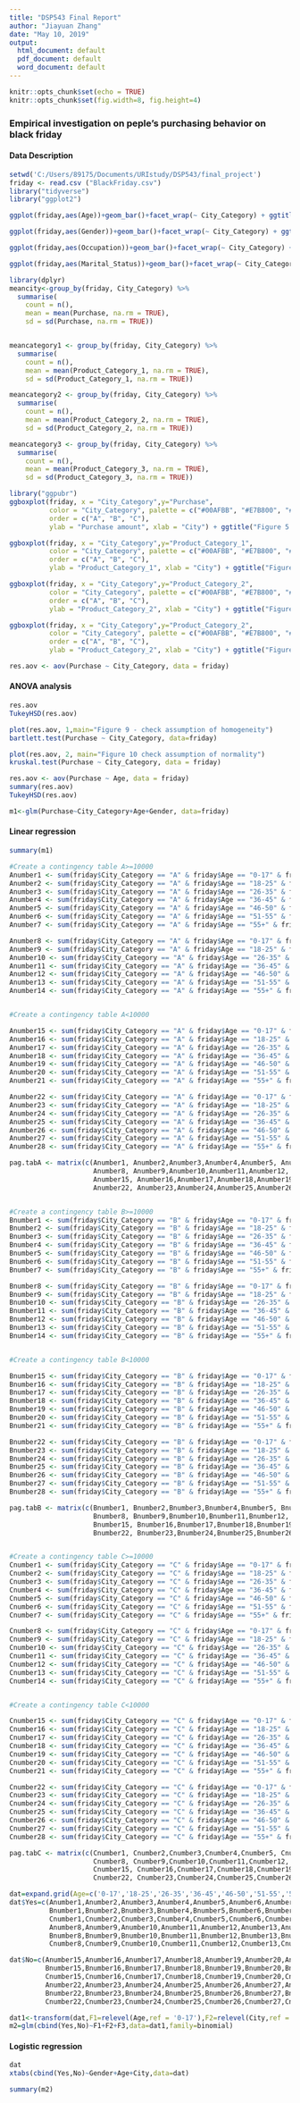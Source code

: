 ---
title: "DSP543 Final Report"
author: "Jiayuan Zhang"
date: "May 10, 2019"
output:
  html_document: default
  pdf_document: default
  word_document: default
---

```{r setup, include=FALSE}
knitr::opts_chunk$set(echo = TRUE)
knitr::opts_chunk$set(fig.width=8, fig.height=4) 
```

### **Empirical investigation on peple's purchasing behavior on black friday**

#### Data Description

```{r warning = FALSE,message=FALSE,error=FALSE,echo=FALSE} 
setwd('C:/Users/89175/Documents/URIstudy/DSP543/final_project')
friday <- read.csv ("BlackFriday.csv")
library("tidyverse")
library("ggplot2")

ggplot(friday,aes(Age))+geom_bar()+facet_wrap(~ City_Category) + ggtitle("Figure 1 Count of age group")
```

```{r warning = FALSE,message=FALSE,error=FALSE,echo=FALSE} 
ggplot(friday,aes(Gender))+geom_bar()+facet_wrap(~ City_Category) + ggtitle("Figure 2 Count of gender group")
```

```{r warning = FALSE,message=FALSE,error=FALSE,echo=FALSE} 
ggplot(friday,aes(Occupation))+geom_bar()+facet_wrap(~ City_Category) + ggtitle("Figure 3 Count of occupation group")
```

```{r warning = FALSE,message=FALSE,error=FALSE,echo=FALSE} 
ggplot(friday,aes(Marital_Status))+geom_bar()+facet_wrap(~ City_Category) + ggtitle("Figure 4 Count of marital status")
```


```{r warning = FALSE,message=FALSE,error=FALSE,echo=FALSE} 
library(dplyr)
meancity<-group_by(friday, City_Category) %>%
  summarise(
    count = n(),
    mean = mean(Purchase, na.rm = TRUE),
    sd = sd(Purchase, na.rm = TRUE))


meancategory1 <- group_by(friday, City_Category) %>%
  summarise(
    count = n(),
    mean = mean(Product_Category_1, na.rm = TRUE),
    sd = sd(Product_Category_1, na.rm = TRUE))

meancategory2 <- group_by(friday, City_Category) %>%
  summarise(
    count = n(),
    mean = mean(Product_Category_2, na.rm = TRUE),
    sd = sd(Product_Category_2, na.rm = TRUE))

meancategory3 <- group_by(friday, City_Category) %>%
  summarise(
    count = n(),
    mean = mean(Product_Category_3, na.rm = TRUE),
    sd = sd(Product_Category_3, na.rm = TRUE))

```


```{r warning = FALSE,message=FALSE,error=FALSE,echo=FALSE} 
library("ggpubr")
ggboxplot(friday, x = "City_Category",y="Purchase",
          color = "City_Category", palette = c("#00AFBB", "#E7B800", "#FC4E07"),
          order = c("A", "B", "C"),
          ylab = "Purchase amount", xlab = "City") + ggtitle("Figure 5 - Boxplot of purchase amount")
```


```{r warning = FALSE,message=FALSE,error=FALSE,echo=FALSE} 
ggboxplot(friday, x = "City_Category",y="Product_Category_1",
          color = "City_Category", palette = c("#00AFBB", "#E7B800", "#FC4E07"),
          order = c("A", "B", "C"),
          ylab = "Product_Category_1", xlab = "City") + ggtitle("Figure 6 -  Boxplot of items in category 1")
```


```{r warning = FALSE,message=FALSE,error=FALSE,echo=FALSE} 
ggboxplot(friday, x = "City_Category",y="Product_Category_2",
          color = "City_Category", palette = c("#00AFBB", "#E7B800", "#FC4E07"),
          order = c("A", "B", "C"),
          ylab = "Product_Category_2", xlab = "City") + ggtitle("Figure 7 - Boxplot of items in category 2")
```


```{r warning = FALSE,message=FALSE,error=FALSE,echo=FALSE} 
ggboxplot(friday, x = "City_Category",y="Product_Category_2",
          color = "City_Category", palette = c("#00AFBB", "#E7B800", "#FC4E07"),
          order = c("A", "B", "C"),
          ylab = "Product_Category_2", xlab = "City") + ggtitle("Figure 8 - Boxplot of items in category 3")
```


```{r warning = FALSE,message=FALSE,error=FALSE,echo=FALSE} 
res.aov <- aov(Purchase ~ City_Category, data = friday)
```
#### ANOVA analysis

```{r warning = FALSE,message=FALSE,error=FALSE,echo=FALSE} 
res.aov
TukeyHSD(res.aov)
```
  
```{r warning = FALSE,message=FALSE,error=FALSE,echo=FALSE} 
plot(res.aov, 1,main="Figure 9 - check assumption of homogeneity")
bartlett.test(Purchase ~ City_Category, data=friday)
```

  

```{r warning = FALSE,message=FALSE,error=FALSE,echo=FALSE} 
plot(res.aov, 2, main="Figure 10 check assumption of normality")
kruskal.test(Purchase ~ City_Category, data = friday)
```


```{r warning = FALSE,message=FALSE,error=FALSE,echo=FALSE} 
res.aov <- aov(Purchase ~ Age, data = friday)
summary(res.aov)
TukeyHSD(res.aov)
```

```{r warning = FALSE,message=FALSE,error=FALSE,echo=FALSE} 
m1<-glm(Purchase~City_Category+Age+Gender, data=friday)
```

#### Linear regression

```{r warning = FALSE,message=FALSE,error=FALSE,echo=FALSE} 
summary(m1)
```

```{r warning = FALSE,message=FALSE,error=FALSE,echo=FALSE} 
#Create a contingency table A>=10000
Anumber1 <- sum(friday$City_Category == "A" & friday$Age == "0-17" & friday$Gender =="M" & friday$Purchase>=10000)
Anumber2 <- sum(friday$City_Category == "A" & friday$Age == "18-25" & friday$Gender =="M" & friday$Purchase>=10000)
Anumber3 <- sum(friday$City_Category == "A" & friday$Age == "26-35" & friday$Gender =="M" & friday$Purchase>=10000)
Anumber4 <- sum(friday$City_Category == "A" & friday$Age == "36-45" & friday$Gender =="M" & friday$Purchase>=10000)
Anumber5 <- sum(friday$City_Category == "A" & friday$Age == "46-50" & friday$Gender =="M" & friday$Purchase>=10000)
Anumber6 <- sum(friday$City_Category == "A" & friday$Age == "51-55" & friday$Gender =="M" & friday$Purchase>=10000)
Anumber7 <- sum(friday$City_Category == "A" & friday$Age == "55+" & friday$Gender =="M" & friday$Purchase>=10000)

Anumber8 <- sum(friday$City_Category == "A" & friday$Age == "0-17" & friday$Gender =="F" & friday$Purchase>=10000)
Anumber9 <- sum(friday$City_Category == "A" & friday$Age == "18-25" & friday$Gender =="F" & friday$Purchase>=10000)
Anumber10 <- sum(friday$City_Category == "A" & friday$Age == "26-35" & friday$Gender =="F" & friday$Purchase>=10000)
Anumber11 <- sum(friday$City_Category == "A" & friday$Age == "36-45" & friday$Gender =="F" & friday$Purchase>=10000)
Anumber12 <- sum(friday$City_Category == "A" & friday$Age == "46-50" & friday$Gender =="F" & friday$Purchase>=10000)
Anumber13 <- sum(friday$City_Category == "A" & friday$Age == "51-55" & friday$Gender =="F" & friday$Purchase>=10000)
Anumber14 <- sum(friday$City_Category == "A" & friday$Age == "55+" & friday$Gender =="F" & friday$Purchase>=10000)


#Create a contingency table A<10000

Anumber15 <- sum(friday$City_Category == "A" & friday$Age == "0-17" & friday$Gender =="M" & friday$Purchase<10000)
Anumber16 <- sum(friday$City_Category == "A" & friday$Age == "18-25" & friday$Gender =="M" & friday$Purchase<10000)
Anumber17 <- sum(friday$City_Category == "A" & friday$Age == "26-35" & friday$Gender =="M" & friday$Purchase<10000)
Anumber18 <- sum(friday$City_Category == "A" & friday$Age == "36-45" & friday$Gender =="M" & friday$Purchase<10000)
Anumber19 <- sum(friday$City_Category == "A" & friday$Age == "46-50" & friday$Gender =="M" & friday$Purchase<10000)
Anumber20 <- sum(friday$City_Category == "A" & friday$Age == "51-55" & friday$Gender =="M" & friday$Purchase<10000)
Anumber21 <- sum(friday$City_Category == "A" & friday$Age == "55+" & friday$Gender =="M" & friday$Purchase<10000)

Anumber22 <- sum(friday$City_Category == "A" & friday$Age == "0-17" & friday$Gender =="F" & friday$Purchase<10000)
Anumber23 <- sum(friday$City_Category == "A" & friday$Age == "18-25" & friday$Gender =="F" & friday$Purchase<10000)
Anumber24 <- sum(friday$City_Category == "A" & friday$Age == "26-35" & friday$Gender =="F" & friday$Purchase<10000)
Anumber25 <- sum(friday$City_Category == "A" & friday$Age == "36-45" & friday$Gender =="F" & friday$Purchase<10000)
Anumber26 <- sum(friday$City_Category == "A" & friday$Age == "46-50" & friday$Gender =="F" & friday$Purchase<10000)
Anumber27 <- sum(friday$City_Category == "A" & friday$Age == "51-55" & friday$Gender =="F" & friday$Purchase<10000)
Anumber28 <- sum(friday$City_Category == "A" & friday$Age == "55+" & friday$Gender =="F" & friday$Purchase<10000)

pag.tabA <- matrix(c(Anumber1, Anumber2,Anumber3,Anumber4,Anumber5, Anumber6,Anumber7,
                     Anumber8, Anumber9,Anumber10,Anumber11,Anumber12, Anumber13,Anumber14,
                     Anumber15, Anumber16,Anumber17,Anumber18,Anumber19, Anumber20,Anumber21,
                     Anumber22, Anumber23,Anumber24,Anumber25,Anumber26, Anumber27,Anumber28))


#Create a contingency table B>=10000
Bnumber1 <- sum(friday$City_Category == "B" & friday$Age == "0-17" & friday$Gender =="M" & friday$Purchase>=10000)
Bnumber2 <- sum(friday$City_Category == "B" & friday$Age == "18-25" & friday$Gender =="M" & friday$Purchase>=10000)
Bnumber3 <- sum(friday$City_Category == "B" & friday$Age == "26-35" & friday$Gender =="M" & friday$Purchase>=10000)
Bnumber4 <- sum(friday$City_Category == "B" & friday$Age == "36-45" & friday$Gender =="M" & friday$Purchase>=10000)
Bnumber5 <- sum(friday$City_Category == "B" & friday$Age == "46-50" & friday$Gender =="M" & friday$Purchase>=10000)
Bnumber6 <- sum(friday$City_Category == "B" & friday$Age == "51-55" & friday$Gender =="M" & friday$Purchase>=10000)
Bnumber7 <- sum(friday$City_Category == "B" & friday$Age == "55+" & friday$Gender =="M" & friday$Purchase>=10000)

Bnumber8 <- sum(friday$City_Category == "B" & friday$Age == "0-17" & friday$Gender =="F" & friday$Purchase>=10000)
Bnumber9 <- sum(friday$City_Category == "B" & friday$Age == "18-25" & friday$Gender =="F" & friday$Purchase>=10000)
Bnumber10 <- sum(friday$City_Category == "B" & friday$Age == "26-35" & friday$Gender =="F" & friday$Purchase>=10000)
Bnumber11 <- sum(friday$City_Category == "B" & friday$Age == "36-45" & friday$Gender =="F" & friday$Purchase>=10000)
Bnumber12 <- sum(friday$City_Category == "B" & friday$Age == "46-50" & friday$Gender =="F" & friday$Purchase>=10000)
Bnumber13 <- sum(friday$City_Category == "B" & friday$Age == "51-55" & friday$Gender =="F" & friday$Purchase>=10000)
Bnumber14 <- sum(friday$City_Category == "B" & friday$Age == "55+" & friday$Gender =="F" & friday$Purchase>=10000)


#Create a contingency table B<10000

Bnumber15 <- sum(friday$City_Category == "B" & friday$Age == "0-17" & friday$Gender =="M" & friday$Purchase<10000)
Bnumber16 <- sum(friday$City_Category == "B" & friday$Age == "18-25" & friday$Gender =="M" & friday$Purchase<10000)
Bnumber17 <- sum(friday$City_Category == "B" & friday$Age == "26-35" & friday$Gender =="M" & friday$Purchase<10000)
Bnumber18 <- sum(friday$City_Category == "B" & friday$Age == "36-45" & friday$Gender =="M" & friday$Purchase<10000)
Bnumber19 <- sum(friday$City_Category == "B" & friday$Age == "46-50" & friday$Gender =="M" & friday$Purchase<10000)
Bnumber20 <- sum(friday$City_Category == "B" & friday$Age == "51-55" & friday$Gender =="M" & friday$Purchase<10000)
Bnumber21 <- sum(friday$City_Category == "B" & friday$Age == "55+" & friday$Gender =="M" & friday$Purchase<10000)

Bnumber22 <- sum(friday$City_Category == "B" & friday$Age == "0-17" & friday$Gender =="F" & friday$Purchase<10000)
Bnumber23 <- sum(friday$City_Category == "B" & friday$Age == "18-25" & friday$Gender =="F" & friday$Purchase<10000)
Bnumber24 <- sum(friday$City_Category == "B" & friday$Age == "26-35" & friday$Gender =="F" & friday$Purchase<10000)
Bnumber25 <- sum(friday$City_Category == "B" & friday$Age == "36-45" & friday$Gender =="F" & friday$Purchase<10000)
Bnumber26 <- sum(friday$City_Category == "B" & friday$Age == "46-50" & friday$Gender =="F" & friday$Purchase<10000)
Bnumber27 <- sum(friday$City_Category == "B" & friday$Age == "51-55" & friday$Gender =="F" & friday$Purchase<10000)
Bnumber28 <- sum(friday$City_Category == "B" & friday$Age == "55+" & friday$Gender =="F" & friday$Purchase<10000)

pag.tabB <- matrix(c(Bnumber1, Bnumber2,Bnumber3,Bnumber4,Bnumber5, Bnumber6,Bnumber7,
                     Bnumber8, Bnumber9,Bnumber10,Bnumber11,Bnumber12, Bnumber13,Bnumber14,
                     Bnumber15, Bnumber16,Bnumber17,Bnumber18,Bnumber19, Bnumber20,Bnumber21,
                     Bnumber22, Bnumber23,Bnumber24,Bnumber25,Bnumber26, Bnumber27,Bnumber28))


#Create a contingency table C>=10000
Cnumber1 <- sum(friday$City_Category == "C" & friday$Age == "0-17" & friday$Gender =="M" & friday$Purchase>=10000)
Cnumber2 <- sum(friday$City_Category == "C" & friday$Age == "18-25" & friday$Gender =="M" & friday$Purchase>=10000)
Cnumber3 <- sum(friday$City_Category == "C" & friday$Age == "26-35" & friday$Gender =="M" & friday$Purchase>=10000)
Cnumber4 <- sum(friday$City_Category == "C" & friday$Age == "36-45" & friday$Gender =="M" & friday$Purchase>=10000)
Cnumber5 <- sum(friday$City_Category == "C" & friday$Age == "46-50" & friday$Gender =="M" & friday$Purchase>=10000)
Cnumber6 <- sum(friday$City_Category == "C" & friday$Age == "51-55" & friday$Gender =="M" & friday$Purchase>=10000)
Cnumber7 <- sum(friday$City_Category == "C" & friday$Age == "55+" & friday$Gender =="M" & friday$Purchase>=10000)

Cnumber8 <- sum(friday$City_Category == "C" & friday$Age == "0-17" & friday$Gender =="F" & friday$Purchase>=10000)
Cnumber9 <- sum(friday$City_Category == "C" & friday$Age == "18-25" & friday$Gender =="F" & friday$Purchase>=10000)
Cnumber10 <- sum(friday$City_Category == "C" & friday$Age == "26-35" & friday$Gender =="F" & friday$Purchase>=10000)
Cnumber11 <- sum(friday$City_Category == "C" & friday$Age == "36-45" & friday$Gender =="F" & friday$Purchase>=10000)
Cnumber12 <- sum(friday$City_Category == "C" & friday$Age == "46-50" & friday$Gender =="F" & friday$Purchase>=10000)
Cnumber13 <- sum(friday$City_Category == "C" & friday$Age == "51-55" & friday$Gender =="F" & friday$Purchase>=10000)
Cnumber14 <- sum(friday$City_Category == "C" & friday$Age == "55+" & friday$Gender =="F" & friday$Purchase>=10000)


#Create a contingency table C<10000

Cnumber15 <- sum(friday$City_Category == "C" & friday$Age == "0-17" & friday$Gender =="M" & friday$Purchase<10000)
Cnumber16 <- sum(friday$City_Category == "C" & friday$Age == "18-25" & friday$Gender =="M" & friday$Purchase<10000)
Cnumber17 <- sum(friday$City_Category == "C" & friday$Age == "26-35" & friday$Gender =="M" & friday$Purchase<10000)
Cnumber18 <- sum(friday$City_Category == "C" & friday$Age == "36-45" & friday$Gender =="M" & friday$Purchase<10000)
Cnumber19 <- sum(friday$City_Category == "C" & friday$Age == "46-50" & friday$Gender =="M" & friday$Purchase<10000)
Cnumber20 <- sum(friday$City_Category == "C" & friday$Age == "51-55" & friday$Gender =="M" & friday$Purchase<10000)
Cnumber21 <- sum(friday$City_Category == "C" & friday$Age == "55+" & friday$Gender =="M" & friday$Purchase<10000)

Cnumber22 <- sum(friday$City_Category == "C" & friday$Age == "0-17" & friday$Gender =="F" & friday$Purchase<10000)
Cnumber23 <- sum(friday$City_Category == "C" & friday$Age == "18-25" & friday$Gender =="F" & friday$Purchase<10000)
Cnumber24 <- sum(friday$City_Category == "C" & friday$Age == "26-35" & friday$Gender =="F" & friday$Purchase<10000)
Cnumber25 <- sum(friday$City_Category == "C" & friday$Age == "36-45" & friday$Gender =="F" & friday$Purchase<10000)
Cnumber26 <- sum(friday$City_Category == "C" & friday$Age == "46-50" & friday$Gender =="F" & friday$Purchase<10000)
Cnumber27 <- sum(friday$City_Category == "C" & friday$Age == "51-55" & friday$Gender =="F" & friday$Purchase<10000)
Cnumber28 <- sum(friday$City_Category == "C" & friday$Age == "55+" & friday$Gender =="F" & friday$Purchase<10000)

pag.tabC <- matrix(c(Cnumber1, Cnumber2,Cnumber3,Cnumber4,Cnumber5, Cnumber6,Cnumber7,
                     Cnumber8, Cnumber9,Cnumber10,Cnumber11,Cnumber12, Cnumber13,Cnumber14,
                     Cnumber15, Cnumber16,Cnumber17,Cnumber18,Cnumber19, Cnumber20,Cnumber21,
                     Cnumber22, Cnumber23,Cnumber24,Cnumber25,Cnumber26, Cnumber27,Cnumber28))

dat=expand.grid(Age=c('0-17','18-25','26-35','36-45','46-50','51-55','55+'),City=c('CityA','CityB','CityC'),Gender=c('M','F'))
dat$Yes=c(Anumber1,Anumber2,Anumber3,Anumber4,Anumber5,Anumber6,Anumber7,
          Bnumber1,Bnumber2,Bnumber3,Bnumber4,Bnumber5,Bnumber6,Bnumber7,
          Cnumber1,Cnumber2,Cnumber3,Cnumber4,Cnumber5,Cnumber6,Cnumber7,
          Anumber8,Anumber9,Anumber10,Anumber11,Anumber12,Anumber13,Anumber14,
          Bnumber8,Bnumber9,Bnumber10,Bnumber11,Bnumber12,Bnumber13,Bnumber14,
          Cnumber8,Cnumber9,Cnumber10,Cnumber11,Cnumber12,Cnumber13,Cnumber14)

dat$No=c(Anumber15,Anumber16,Anumber17,Anumber18,Anumber19,Anumber20,Anumber21,
         Bnumber15,Bnumber16,Bnumber17,Bnumber18,Bnumber19,Bnumber20,Bnumber21,
         Cnumber15,Cnumber16,Cnumber17,Cnumber18,Cnumber19,Cnumber20,Cnumber21,
         Anumber22,Anumber23,Anumber24,Anumber25,Anumber26,Anumber27,Anumber28,
         Bnumber22,Bnumber23,Bnumber24,Bnumber25,Bnumber26,Bnumber27,Bnumber28,
         Cnumber22,Cnumber23,Cnumber24,Cnumber25,Cnumber26,Cnumber27,Cnumber28)

dat1<-transform(dat,F1=relevel(Age,ref = '0-17'),F2=relevel(City,ref = 'CityA'),F3=relevel(Gender,ref = 'F'))
m2=glm(cbind(Yes,No)~F1+F2+F3,data=dat1,family=binomial)
```
#### Logistic regression

```{r warning = FALSE,message=FALSE,error=FALSE,echo=FALSE} 
dat
xtabs(cbind(Yes,No)~Gender+Age+City,data=dat)
```


```{r warning = FALSE,message=FALSE,error=FALSE,echo=FALSE} 
summary(m2)
```

